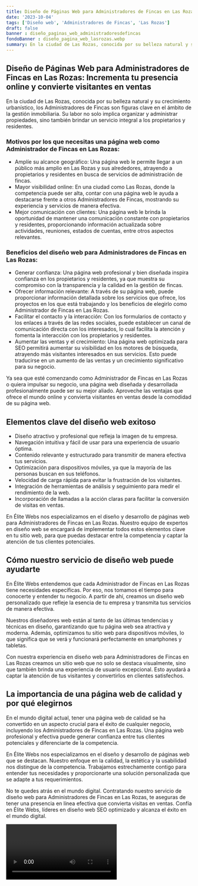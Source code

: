 ```yaml
---
title: Diseño de Páginas Web para Administradores de Fincas en Las Rozas
date: '2023-10-04'
tags: ['Diseño web', 'Administradores de Fincas', 'Las Rozas']
draft: false
banner : diseño_paginas_web_administradoresdefincas
fondoBanner : diseño_pagina_web_lasrozas.webp
summary: En la ciudad de Las Rozas, conocida por su belleza natural y su crecimiento urbanístico, los Administradores de Fincas son figuras clave en el ámbito de la gestión inmobiliaria. Su labor no solo implica organizar y administrar propiedades, sino también brindar un servicio integral a los propietarios y residentes.
---
```


## Diseño de Páginas Web para Administradores de Fincas en Las Rozas: Incrementa tu presencia online y convierte visitantes en ventas

En la ciudad de Las Rozas, conocida por su belleza natural y su crecimiento urbanístico, los Administradores de Fincas son figuras clave en el ámbito de la gestión inmobiliaria. Su labor no solo implica organizar y administrar propiedades, sino también brindar un servicio integral a los propietarios y residentes.

### Motivos por los que necesitas una página web como Administrador de Fincas en Las Rozas:

- Amplíe su alcance geográfico: Una página web le permite llegar a un público más amplio en Las Rozas y sus alrededores, atrayendo a propietarios y residentes en busca de servicios de administración de fincas.
- Mayor visibilidad online: En una ciudad como Las Rozas, donde la competencia puede ser alta, contar con una página web le ayuda a destacarse frente a otros Administradores de Fincas, mostrando su experiencia y servicios de manera efectiva.
- Mejor comunicación con clientes: Una página web le brinda la oportunidad de mantener una comunicación constante con propietarios y residentes, proporcionando información actualizada sobre actividades, reuniones, estados de cuentas, entre otros aspectos relevantes.

### Beneficios del diseño web para Administradores de Fincas en Las Rozas:

- Generar confianza: Una página web profesional y bien diseñada inspira confianza en los propietarios y residentes, ya que muestra su compromiso con la transparencia y la calidad en la gestión de fincas.
- Ofrecer información relevante: A través de su página web, puede proporcionar información detallada sobre los servicios que ofrece, los proyectos en los que está trabajando y los beneficios de elegirlo como Administrador de Fincas en Las Rozas.
- Facilitar el contacto y la interacción: Con los formularios de contacto y los enlaces a través de las redes sociales, puede establecer un canal de comunicación directa con los interesados, lo cual facilita la atención y fomenta la interacción con los propietarios y residentes.
- Aumentar las ventas y el crecimiento: Una página web optimizada para SEO permitirá aumentar su visibilidad en los motores de búsqueda, atrayendo más visitantes interesados en sus servicios. Esto puede traducirse en un aumento de las ventas y un crecimiento significativo para su negocio.

Ya sea que esté comenzando como Administrador de Fincas en Las Rozas o quiera impulsar su negocio, una página web diseñada y desarrollada profesionalmente puede ser su mejor aliado. Aproveche las ventajas que ofrece el mundo online y convierta visitantes en ventas desde la comodidad de su página web.

<GifSeo />

<Cta />

## Elementos clave del diseño web exitoso

- Diseño atractivo y profesional que refleja la imagen de tu empresa.
- Navegación intuitiva y fácil de usar para una experiencia de usuario óptima.
- Contenido relevante y estructurado para transmitir de manera efectiva tus servicios.
- Optimización para dispositivos móviles, ya que la mayoría de las personas buscan en sus teléfonos.
- Velocidad de carga rápida para evitar la frustración de los visitantes.
- Integración de herramientas de análisis y seguimiento para medir el rendimiento de la web.
- Incorporación de llamadas a la acción claras para facilitar la conversión de visitas en ventas.

En Élite Webs nos especializamos en el diseño y desarrollo de páginas web para Administradores de Fincas en Las Rozas. Nuestro equipo de expertos en diseño web se encargará de implementar todos estos elementos clave en tu sitio web, para que puedas destacar entre la competencia y captar la atención de tus clientes potenciales.

## Cómo nuestro servicio de diseño web puede ayudarte

En Élite Webs entendemos que cada Administrador de Fincas en Las Rozas tiene necesidades específicas. Por eso, nos tomamos el tiempo para conocerte y entender tu negocio. A partir de ahí, creamos un diseño web personalizado que refleje la esencia de tu empresa y transmita tus servicios de manera efectiva.

Nuestros diseñadores web están al tanto de las últimas tendencias y técnicas en diseño, garantizando que tu página web sea atractiva y moderna. Además, optimizamos tu sitio web para dispositivos móviles, lo que significa que se verá y funcionará perfectamente en smartphones y tabletas.

Con nuestra experiencia en diseño web para Administradores de Fincas en Las Rozas creamos un sitio web que no solo se destaca visualmente, sino que también brinda una experiencia de usuario excepcional. Esto ayudará a captar la atención de tus visitantes y convertirlos en clientes satisfechos.

## La importancia de una página web de calidad y por qué elegirnos

En el mundo digital actual, tener una página web de calidad se ha convertido en un aspecto crucial para el éxito de cualquier negocio, incluyendo los Administradores de Fincas en Las Rozas. Una página web profesional y efectiva puede generar confianza entre tus clientes potenciales y diferenciarte de la competencia.

En Élite Webs nos especializamos en el diseño y desarrollo de páginas web que se destacan. Nuestro enfoque en la calidad, la estética y la usabilidad nos distingue de la competencia. Trabajamos estrechamente contigo para entender tus necesidades y proporcionarte una solución personalizada que se adapte a tus requerimientos.

No te quedes atrás en el mundo digital. Contratando nuestro servicio de diseño web para Administradores de Fincas en Las Rozas, te aseguras de tener una presencia en línea efectiva que convierta visitas en ventas. Confía en Élite Webs, líderes en diseño web SEO optimizado y alcanza el éxito en el mundo digital.

<Video />

<CtaBot job='Administradores de Fincas' city='Las Rozas'/>

<Gmaps query='Las Rozas+españa+maps' />